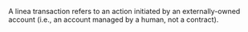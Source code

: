 A linea transaction refers to an action initiated by an externally-owned account (i.e., an account managed by a human, not a contract).